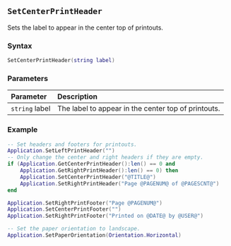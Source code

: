 ::: {.minipage data-latex="{\textwidth}"}
## `SetCenterPrintHeader`

Sets the label to appear in the center top of printouts\index{printing!headers \& footers}.

### Syntax {-}

``` .lua
SetCenterPrintHeader(string label)
```

### Parameters {-}

**Parameter** | **Description**
| :-- | :-- |
| `string` label | The label to appear in the center top of printouts. |

### Example {-}

``` .lua
-- Set headers and footers for printouts.
Application.SetLeftPrintHeader("")
-- Only change the center and right headers if they are empty.
if (Application.GetCenterPrintHeader():len() == 0 and
    Application.GetRightPrintHeader():len() == 0) then
    Application.SetCenterPrintHeader("@TITLE@")
    Application.SetRightPrintHeader("Page @PAGENUM@ of @PAGESCNT@")
end

Application.SetRightPrintFooter("Page @PAGENUM@")
Application.SetCenterPrintFooter("")
Application.SetRightPrintFooter("Printed on @DATE@ by @USER@")

-- Set the paper orientation to landscape.
Application.SetPaperOrientation(Orientation.Horizontal)
```
:::
